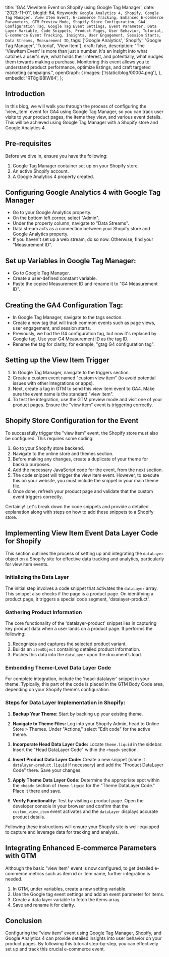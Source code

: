   title: 'GA4 ViewItem Event on Shopify using Google Tag Manager',
  date: '2023-11-01',
  blogId: 64,
  Keywords: `Google Analytics 4, Shopify, Google Tag Manager, View Item Event, E-commerce Tracking, Enhanced E-commerce Parameters, GTM Preview Mode, Shopify Store Configuration, GA4 Configuration Tag, Google Tag Event Settings, Event Parameter, Data Layer Variable, Code Snippets, Product Pages, User Behavior, Tutorial, E-commerce Event Tracking, Insights, User Engagement, Session Starts, Data Streams, Measurement ID`,
  tags: ['Google Analytics', 'Shopify', 'Google Tag Manager', 'Tutorial', 'View Item'],
  draft: false,
  description:
    "The 'ViewItem Event' is more than just a number. It's an insight into what catches a user's eye, what holds their interest, and potentially, what nudges them towards making a purchase. Monitoring this event allows you to understand product performance, optimize listings, and craft targeted marketing campaigns.",
  openGraph: {
    images: ['/static/blog/00004.png'],
  },
  embedId: 'RT8gI98IW84',
};

<BlogHeader metadata={metadata} />

## Introduction

In this blog, we will walk you through the process of configuring the 'view_item' event for GA4 using Google Tag Manager, so you can track user visits to your product pages, the items they view, and various event details. This will be achieved using Google Tag Manager with a Shopify store and Google Analytics 4.

## Pre-requisites

Before we dive in, ensure you have the following:

1. Google Tag Manager container set up on your Shopify store.
2. An active Shopify account.
3. A Google Analytics 4 property created.

## Configuring Google Analytics 4 with Google Tag Manager

- Go to your Google Analytics property.
- On the bottom left corner, select "Admin".
- Under the property column, navigate to "Data Streams".
- Data stream acts as a connection between your Shopify store and Google Analytics property.
- If you haven't set up a web stream, do so now. Otherwise, find your "Measurement ID".

<Note
  title="Tip"
  content="The Measurement ID is crucial for configuring GA4 in Google Tag Manager. Make sure to copy it."
/>

## Set up Variables in Google Tag Manager:

- Go to Google Tag Manager.
- Create a user-defined constant variable.
- Paste the copied Measurement ID and rename it to "G4 Measurement ID".

## Creating the GA4 Configuration Tag:

- In Google Tag Manager, navigate to the tags section.
- Create a new tag that will track common events such as page views, user engagement, and session starts.
- Previously, we had the G4 configuration tag, but now it's replaced by Google tag. Use your G4 Measurement ID as the tag ID.
- Rename the tag for clarity, for example, "gtag G4 configuration tag".

## Setting up the View Item Trigger

1. In Google Tag Manager, navigate to the triggers section.
2. Create a custom event named "custom view item" (to avoid potential issues with other integrations or apps).
3. Next, create a tag in GTM to send this view item event to GA4. Make sure the event name is the standard "view item".
4. To test the integration, use the GTM preview mode and visit one of your product pages. Ensure the "view item" event is triggering correctly.

## Shopify Store Configuration for the Event

To successfully trigger the "view item" event, the Shopify store must also be configured. This requires some coding:

1. Go to your Shopify store backend.
2. Navigate to the online store and themes section.
3. Before making any changes, create a duplicate of your theme for backup purposes.
4. Add the necessary JavaScript code for the event, from the next section.
5. The code snippet will trigger the view item event. However, to execute this on your website, you must include the snippet in your main theme file.
6. Once done, refresh your product page and validate that the custom event triggers correctly.

Certainly! Let's break down the code snippets and provide a detailed explanation along with steps on how to add these snippets to a Shopify store.

## Implementing View Item Event Data Layer Code for Shopify

This section outlines the process of setting up and integrating the `dataLayer` object on a Shopify site for effective data tracking and analytics, particularly for view item events.

### Initializing the Data Layer

The initial step involves a code snippet that activates the `dataLayer` array. This snippet also checks if the page is a product page. On identifying a product page, it triggers a special code segment, 'datalayer-product'.

<DataLayerCode type="viewItem" subType="head" />

### Gathering Product Information

The core functionality of the 'datalayer-product' snippet lies in capturing key product data when a user lands on a product page. It performs the following:

1. Recognizes and captures the selected product variant.
2. Builds an `itemObject` containing detailed product information.
3. Pushes this data into the `dataLayer` upon the document’s load.

<DataLayerCode type="viewItem" subType="main" />

### Embedding Theme-Level Data Layer Code

For complete integration, include the 'head-datalayer' snippet in your theme. Typically, this part of the code is placed in the GTM Body Code area, depending on your Shopify theme's configuration.

<DataLayerCode type="viewItem" subType="theme" />

### Steps for Data Layer Implementation in Shopify:

1. **Backup Your Theme:** Start by backing up your existing theme.

2. **Navigate to Theme Files:** Log into your Shopify Admin, head to Online Store > Themes. Under "Actions," select "Edit code" for the active theme.

3. **Incorporate Head Data Layer Code:** Locate `theme.liquid` in the sidebar. Insert the "Head DataLayer Code" within the `<head>` section.

4. **Insert Product Data Layer Code:** Create a new snippet (name it `datalayer-product.liquid` if necessary) and add the "Product DataLayer Code" there. Save your changes.

5. **Apply Theme Data Layer Code:** Determine the appropriate spot within the `<head>` section of `theme.liquid` for the "Theme DataLayer Code." Place it there and save.

6. **Verify Functionality:** Test by visiting a product page. Open the developer console in your browser and confirm that the `custom_view_item` event activates and the `dataLayer` displays accurate product details.

Following these instructions will ensure your Shopify site is well-equipped to capture and leverage data for tracking and analysis.

## Integrating Enhanced E-commerce Parameters with GTM

Although the basic "view item" event is now configured, to get detailed e-commerce metrics such as item id or item name, further integration is needed.

1. In GTM, under variables, create a new setting variable.
2. Use the Google tag event settings and add an event parameter for items.
3. Create a data layer variable to fetch the items array.
4. Save and rename it for clarity.

<Note
  title="Review"
  content="Before implementing, ensure that you've correctly followed each step, double-check your codes, variable names, and ensure that you're seeing the expected results in both GTM and GA4. Proper setup will ensure accurate data tracking and invaluable insights for your e-commerce business."
/>

## Conclusion

Configuring the "view item" event using Google Tag Manager, Shopify, and Google Analytics 4 can provide detailed insights into user behavior on your product pages. By following this tutorial step-by-step, you can effectively set up and track this crucial e-commerce event.
